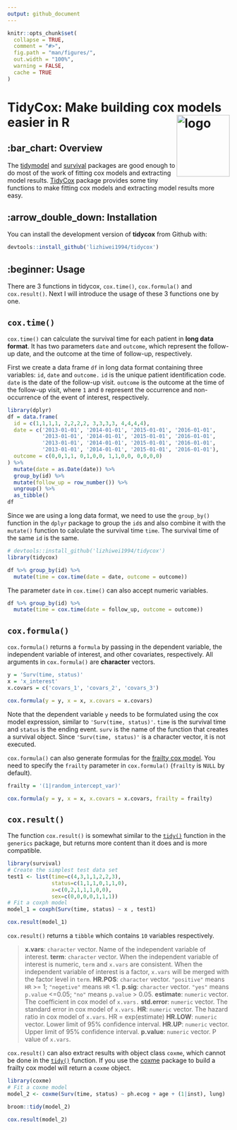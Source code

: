 ```yaml
---
output: github_document
---
```


<!-- README.md is generated from README.Rmd. Please edit that file -->

```r
knitr::opts_chunk$set(
  collapse = TRUE,
  comment = "#>",
  fig.path = "man/figures/",
  out.width = "100%",
  warning = FALSE,
  cache = TRUE
)
```

# TidyCox: Make building cox models easier in R <img src="man/figures/logo.png" alt="logo" align="right" height="140" width="120"/>

<!-- [![lifecycle](https://img.shields.io/badge/lifecycle-experimental-%23fd8008.svg)](https://lifecycle.r-lib.org/articles/stages.html) -->
<!-- [![install with devtools](https://img.shields.io/badge/install%20with-devtools-brightgreen.svg)](https://cran.r-project.org/web/packages/devtools/index.html) -->
<!-- [![Hits](https://hits.seeyoufarm.com/api/count/incr/badge.svg?url=https%3A%2F%2Fgithub.com%2Flizhiwei1994%2Ftidycox&count_bg=%2379C83D&title_bg=%23555555&icon=sourceforge.svg&icon_color=%23E7E7E7&title=hits&edge_flat=false)](https://hits.seeyoufarm.com) -->
<!-- [![issues](https://img.shields.io/github/issues/lizhiwei1994/tidycox)](https://github.com/lizhiwei1994/tidycox/issues) -->

## :bar_chart: Overview

The [tidymodel](https://cran.r-project.org/web/packages/tidymodels/index.html) and [survival](https://cran.r-project.org/web/packages/survival/index.html) packages are good enough to do most of the work of fitting cox models and extracting model results. [TidyCox](https://github.com/lizhiwei1994/tidycox) package provides some tiny functions to make fitting cox models and extracting model results more easy.

## :arrow_double_down: Installation

You can install the development version of **tidycox** from Github with:
```r
devtools::install_github('lizhiwei1994/tidycox')
```


## :beginner: Usage

There are 3 functions in tidycox, `cox.time()`, `cox.formula()` and `cox.result()`. Next I will introduce the usage of these 3 functions one by one.


## `cox.time()`

`cox.time()` can calculate the survival time for each patient in **long data format**. It has two parameters `date` and `outcome`, which represent the follow-up date, and the outcome at the time of follow-up, respectively.

First we create a data frame `df` in long data format containing three variables: `id`, `date` and `outcome.` `id` is the unique patient identification code. `date` is the date of the follow-up visit. `outcome` is the outcome at the time of the follow-up visit, where `1` and `0` represent the occurrence and non-occurrence of the event of interest, respectively.

```r
library(dplyr)
df = data.frame(
  id = c(1,1,1,1, 2,2,2,2, 3,3,3,3, 4,4,4,4),
  date = c('2013-01-01', '2014-01-01', '2015-01-01', '2016-01-01',
           '2013-01-01', '2014-01-01', '2015-01-01', '2016-01-01',
           '2013-01-01', '2014-01-01', '2015-01-01', '2016-01-01',
           '2013-01-01', '2014-01-01', '2015-01-01', '2016-01-01'),
  outcome = c(0,0,1,1, 0,1,0,0, 1,1,0,0, 0,0,0,0)
) %>% 
  mutate(date = as.Date(date)) %>% 
  group_by(id) %>% 
  mutate(follow_up = row_number()) %>% 
  ungroup() %>% 
  as_tibble()
df
```

Since we are using a long data format, we need to use the `group_by()` function in the `dplyr` package to group the `id`s and also combine it with the `mutate()` function to calculate the survival time `time`. The survival time of the same `id` is the same.

```r
# devtools::install_github('lizhiwei1994/tidycox')
library(tidycox)

df %>% group_by(id) %>% 
  mutate(time = cox.time(date = date, outcome = outcome))

```

The parameter `date` in `cox.time()` can also accept numeric variables.

```r
df %>% group_by(id) %>% 
  mutate(time = cox.time(date = follow_up, outcome = outcome))
```

## `cox.formula()`

`cox.formula()` returns a `formula` by passing in the dependent variable, the independent variable of interest, and other covariates, respectively. All arguments in `cox.formula()` are **character** vectors.

```r
y = 'Surv(time, status)'
x = 'x_interest'
x.covars = c('covars_1', 'covars_2', 'covars_3')

cox.formula(y = y, x = x, x.covars = x.covars)
```

Note that the dependent variable `y` needs to be formulated using the cox model expression, similar to `'Surv(time, status)'`. `time` is the survival time and `status` is the ending event. `surv` is the name of the function that creates a survival object. Since `'Surv(time, status)'` is a character vector, it is not executed.

`cox.formula()` can also generate formulas for the [frailty cox model](https://data.princeton.edu/pop509/frailtyr). You need to specify the `frailty` parameter in `cox.formula()` (`frailty` is `NULL` by default).

```r
frailty = '(1|random_intercept_var)'

cox.formula(y = y, x = x, x.covars = x.covars, frailty = frailty)
```

## `cox.result()`

The function `cox.result()` is somewhat similar to the [`tidy()`](https://rdrr.io/cran/generics/man/tidy.html) function in the `generics` package, but returns more content than it does and is more compatible.

```r
library(survival)
# Create the simplest test data set 
test1 <- list(time=c(4,3,1,1,2,2,3), 
              status=c(1,1,1,0,1,1,0), 
              x=c(0,2,1,1,1,0,0), 
              sex=c(0,0,0,0,1,1,1)) 
# Fit a coxph model 
model_1 = coxph(Surv(time, status) ~ x , test1) 

cox.result(model_1)
```
`cox.result()` returns a `tibble` which contains `10` variables respectively.

> **x.vars**: `character` vector. Name of the independent variable of interest.
**term**: `character` vector. When the independent variable of interest is numeric, `term` and `x.vars` are consistent.
       When the independent variable of interest is a factor, `x.vars` will be merged with the factor level in `term`.
**HR.POS**: `character` vector. `"positive"` means `HR` >= 1; `"negetive"` means `HR` <1.
**p.sig**: `character` vector. `"yes"` means `p.value` <=0.05; `"no"` means `p.value` > 0.05.
**estimate**: `numeric` vector. The coefficient in cox model of `x.vars.`
**std.error**: `numeric` vector. The standard error in cox model of `x.vars`.
**HR**: `numeric` vector. The hazard ratio in cox model of `x.vars`. HR = exp(estimate)
**HR.LOW**: `numeric` vector. Lower limit of 95% confidence interval.
**HR.UP**: `numeric` vector. Upper limit of 95% confidence interval.
**p.value**: `numeric` vector. P value of `x.vars`.

`cox.result()` can also extract results with object class `coxme`, which cannot be done in the [`tidy()`](https://rdrr.io/cran/generics/man/tidy.html) function. If you use the [coxme](https://cran.r-project.org/web/packages/coxme/index.html) package to build a frailty cox model will return a `coxme` object.

```r
library(coxme)
# Fit a coxme model 
model_2 <- coxme(Surv(time, status) ~ ph.ecog + age + (1|inst), lung)

broom::tidy(model_2)

cox.result(model_2)
```


